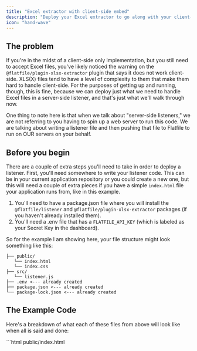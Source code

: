 ```yaml
---
title: "Excel extractor with client-side embed"
description: "Deploy your Excel extractor to go along with your client-side implementation."
icon: "hand-wave"
---
```


## The problem

If you're in the midst of a client-side only implementation, but you still need to accept Excel files, you've likely noticed the warning on the `@flatfile/plugin-xlsx-extractor` plugin that says it does not work client-side. XLS(X) files tend to have a level of complexity to them that make them hard to handle client-side. For the purposes of getting up and running, though, this is fine, because we can deploy just what we need to handle Excel files in a server-side listener, and that's just what we'll walk through now.

<Note>
  One thing to note here is that when we talk about "server-side listeners," we
  are not referring to you having to spin up a web server to run this code. We
  are talking about writing a listener file and then pushing that file to
  Flatfile to run on OUR servers on your behalf.
</Note>

## Before you begin

There are a couple of extra steps you'll need to take in order to deploy a listener. First, you'll need somewhere to write your listener code. This can be in your current application repository or you could create a new one, but this will need a couple of extra pieces if you have a simple `index.html` file your application runs from, like in this example.

1. You'll need to have a package.json file where you will install the `@flatfile/listener` and `@flatfile/plugin-xlsx-extractor` packages (if you haven't already installed them).
2. You'll need a .env file that has a `FLATFILE_API_KEY` (which is labeled as your Secret Key in the dashboard).

So for the example I am showing here, your file structure might look something like this:

```
├── public/
   └── index.html
   └── index.css
├── src/
   └── listener.js
├── .env <--- already created
├── package.json <--- already created
└── package-lock.json <--- already created
```

## The Example Code

Here's a breakdown of what each of these files from above will look like when all is said and done:

<CodeGroup>
    ```html public/index.html
    <!DOCTYPE html>
    <html lang="en">
    <head>
        <meta charset="UTF-8" />
        <meta name="viewport" content="width=device-width, initial-scale=1.0" />
        <title>Your Page Title</title>
        <script src="https://unpkg.com/@flatfile/javascript@0.2.2/dist/index.js"></script>
        <link rel="stylesheet" type="text/css" href="index.css">
        <script>
            window.openFlatfile = ({ publishableKey }) => {
                const output = document.getElementById('raw_output')
                const sheet = {
                    name: 'Contacts',
                    slug: 'contacts',
                    fields: [
                        {
                            key: 'firstName',
                            type: 'string',
                            label: 'First Name',
                        },
                        {
                            key: 'lastName',
                            type: 'string',
                            label: 'Last Name',
                        },
                        {
                            key: 'email',
                            type: 'string',
                            label: 'Email',
                        },
                    ],
                }
                if (!publishableKey) {
                    throw new Error(
                    'You must provide a publishable key - pass through in index.html'
                    )
                }

                const flatfileOptions = {
                    publishableKey,
                    sheet,
                    onSubmit: async ({job, sheet}) => {
                        const data = await sheet.allData()
                        output.value = JSON.stringify(data, " ", 2)
                        console.log('onSubmit', data)
                    },
                    onRecordHook: (record, event) => {
                        const firstName = record.get('firstName')
                        const lastName = record.get('lastName')
                        if (firstName && !lastName) {
                            record.set('lastName', 'Rock')
                            record.addInfo('lastName', 'Welcome to the Rock fam')
                        }
                        return record
                    },
                    onCancel: () => {
                        console.log('cancel')
                    },
                }

                window.FlatFileJavaScript.startFlatfile(flatfileOptions)
            }
        </script>
    </head>
    <body>
    <h3>We heard you like Rocks? So do we. Tell us about this 👇</h3>
    <div class="container">
        <button
            id="flatfileButton"
            onclick="openFlatfile({ publishableKey: 'YOUR_PUBLISHABLE_KEY'})"
        >
            Import stuff
        </button>
    </div>
    <label for="raw_output"></label>
    <textarea id="raw_output">Your raw output will appear here.</textarea>
    <br>
        <p>*In order for this to work properly, you must have the JavaScript package built locally.</p>
    </body>
    </html>
    ```

    ```css public/index.css
    h3 {
        margin-left: auto;
        margin-right: auto;
        text-align: center;
        margin-top: 48px;
    }

    #flatfileButton {
        color: #ffffff;
        background-color: #3b2fc9;
        padding: 10px;
        border: 1px solid #3b2fc9;
        border-radius: 6px;
    }

    #flatfileButton:hover {
        background-color: #090B2F;
        border: 1px solid #090B2F;
        cursor: pointer;
    }

    .container {
        display: flex;
        justify-content: center;
        align-items: center;
    }

    #raw_output {
        position: relative;
        left: 50%;
        transform: translateX(-50%);
        width: 50%;
        padding: 64px;
        margin: 32px 0;
        border: 1px solid #c1c6d1;
        border-radius: 4px;
        font-family: "Monaco", monospace;
        background-color: #31383d;
        color: #fff;
        height: 500px;
    }

    p {
        text-align: center;
    }

    ```

    ```js src/listener.js
    import { ExcelExtractor } from "@flatfile/plugin-xlsx-extractor";


    export default async function (listener) {
        listener.on('file:created', (event) => {
            // Define optional options for the extractor
            const options = {
                raw: true,
                rawNumbers: true,
            };

            // Initialize the Excel extractor
            const excelExtractor = ExcelExtractor(options);

            // Register the extractor as a middleware for the Flatfile listener
            listener.use(excelExtractor);

            // When an Excel file is uploaded, the data will be extracted and processed using the extractor's parser.
        })
    }
    ```

    ```json package.json
    {
        "name": "xlsx-test",
        "version": "1.0.0",
        "description": "",
        "scripts": {
            "deploy": "npx flatfile deploy src/listener.js",
            "develop": "npx flatfile develop src/listener.js",
            "start": "parcel index.html --no-cache"
        },
        "author": "",
        "license": "ISC",
        "dependencies": {
            "@flatfile/listener": "^0.3.17",
            "@flatfile/plugin-xlsx-extractor": "^1.9.1"
        },
        "devDependencies": {
            "parcel": "^2.10.3"
        }
    }
    ```

    ```text .env
    FLATFILE_API_KEY="YOUR_SECRET_KEY"
    ```

</CodeGroup>

Don't forget to put your Publishable Key in the index.html file and your Private Key into your .env file.

## Deploying to Flatfile

Once you have created your server-side listener code, like in the `src/listener.js` example above, you can then deploy to Flatfile. In the package.json, we've created a script that lets you run `npm run deploy` to deploy to Flatfile, but you can also deploy directly from your terminal by using this pattern: `npx flatfile deploy path/to/file`.

You'll now be able to spin up your client-side implementation and see that it will accept xls(s) files via that server-side listener we deployed.
